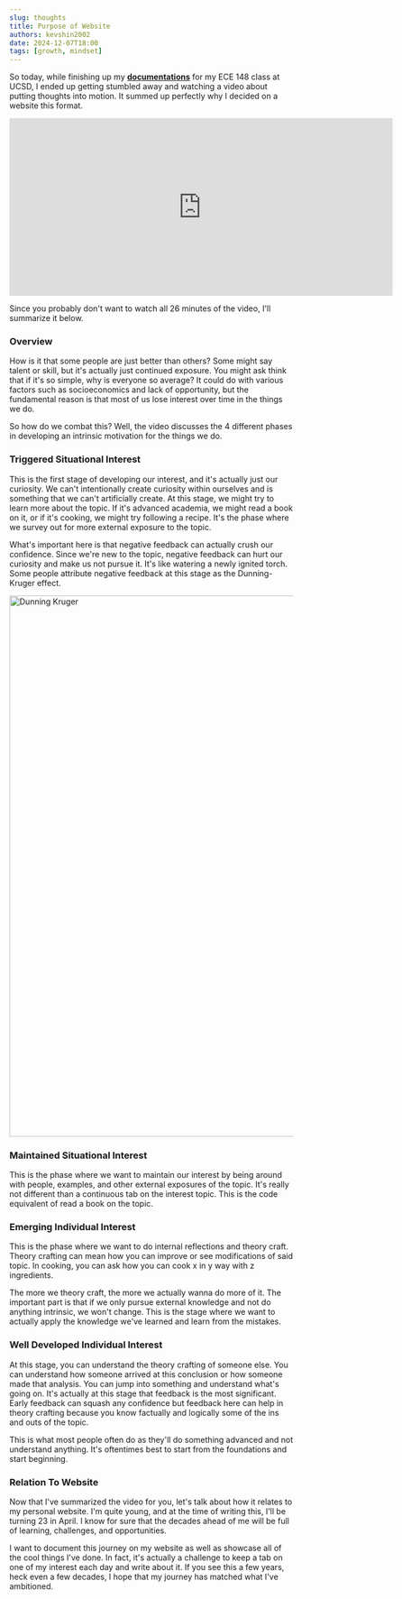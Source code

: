 ```yaml
---
slug: thoughts
title: Purpose of Website
authors: kevshin2002
date: 2024-12-07T18:00
tags: [growth, mindset]
---
```



So today, while finishing up my **[documentations](https://ucsd-ecemae-148.github.io/fall-2024-final-project-team-2/)** for my ECE 148 class at UCSD, I ended up getting stumbled away and watching a video about putting thoughts into motion. It summed up perfectly why I decided on a website this format.

<!-- truncate -->

<iframe
  width="680"
  height="315"
  src="https://www.youtube.com/embed/xSBGYoS6z68?si=NyfMsAe4IG4YhT-4"
  title="Why You Struggle to Follow Through (Thinkers vs Doers)"
  frameborder="0"
  allow="accelerometer; autoplay; clipboard-write; encrypted-media; gyroscope; picture-in-picture; web-share"
  referrerpolicy="strict-origin-when-cross-origin"
  allowfullscreen
></iframe>

Since you probably don't want to watch all 26 minutes of the video, I'll summarize it below.

### Overview

How is it that some people are just better than others? Some might say talent or skill, but it's actually just continued exposure. You might ask think that if it's so simple, why is everyone so average?
It could do with various factors such as socioeconomics and lack of opportunity, but the fundamental reason is that most of us lose interest over time in the things we do.

So how do we combat this? Well, the video discusses the 4 different phases in developing an intrinsic motivation for the things we do.

### Triggered Situational Interest

This is the first stage of developing our interest, and it's actually just our curiosity. We can't intentionally create curiosity within ourselves and is something that we can't artificially create.
At this stage, we might try to learn more about the topic. If it's advanced academia, we might read a book on it, or if it's cooking, we might try following a recipe. It's the phase where we survey out for more external exposure to the topic.

What's important here is that negative feedback can actually crush our confidence. Since we're new to the topic, negative feedback can hurt our curiosity and make us not pursue it. It's like watering a newly ignited torch.
Some people attribute negative feedback at this stage as the Dunning-Kruger effect.

<img src={DunningKruger.src} width="960" alt="Dunning Kruger" />

### Maintained Situational Interest

This is the phase where we want to maintain our interest by being around with people, examples, and other external exposures of the topic. It's really not different than a continuous tab on the interest topic. This is the code equivalent of read a book on the topic.

### Emerging Individual Interest

This is the phase where we want to do internal reflections and theory craft. Theory crafting can mean how you can improve or see modifications of said topic. In cooking, you can ask how you can cook x in y way with z ingredients.

The more we theory craft, the more we actually wanna do more of it. The important part is that if we only pursue external knowledge and not do anything intrinsic, we won't change. This is the stage where we want to actually apply the knowledge we've learned and learn from the mistakes.

### Well Developed Individual Interest

At this stage, you can understand the theory crafting of someone else. You can understand how someone arrived at this conclusion or how someone made that analysis. You can jump into something and understand what's going on.
It's actually at this stage that feedback is the most significant. Early feedback can squash any confidence but feedback here can help in theory crafting because you know factually and logically some of the ins and outs of the topic.

This is what most people often do as they'll do something advanced and not understand anything. It's oftentimes best to start from the foundations and start beginning.

### Relation To Website

Now that I've summarized the video for you, let's talk about how it relates to my personal website. I'm quite young, and at the time of writing this, I'll be turning 23 in April. I know for sure that the decades ahead of me will be full of learning, challenges, and opportunities.

I want to document this journey on my website as well as showcase all of the cool things I've done. In fact, it's actually a challenge to keep a tab on one of my interest each day and write about it. If you see this a few years, heck even a few decades, I hope that my journey has matched what I've ambitioned.
